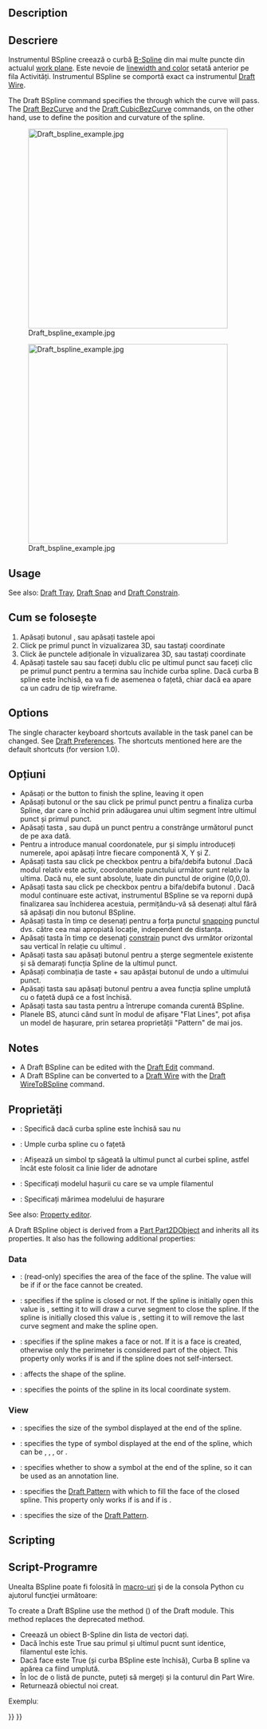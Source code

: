 <languages/>

{{Docnav
|[[Draft_Polygon|Polygon]]
|[[Draft_CubicBezCurve|CubicBezCurve]]
|[[Draft_Workbench|Draft]]
|IconL=Draft_Polygon.svg
|IconR=Draft_CubicBezCurve.svg
|IconC=Workbench_Draft.svg
}}

<div class="mw-translate-fuzzy">
{{GuiCommand/ro
|Name=Draft BSpline
|Name/ro=Funcții BSpline
|Workbenches=[[Draft_Workbench/ro|Draft]], [[Arch_Workbench/ro|Arch]]
|MenuLocation=Draft → BSpline
|Shortcut={{KEY|B}} {{KEY|S}}
|SeeAlso=[[Draft Wire/ro|Draft Wire]]
}}
</div>

==Description== 

<div class="mw-translate-fuzzy">
== Descriere ==
Instrumentul BSpline creează o curbă [http://en.wikipedia.org/wiki/B-spline B-Spline] din mai multe puncte din actualul [[Draft SelectPlane/ro|work plane]]. Este nevoie de [[Draft Linestyle/ro|linewidth and color]] setată anterior pe fila Activități. Instrumentul BSpline se comportă exact ca instrumentul [[Draft Wire/ro|Draft Wire]].
</div>

The Draft BSpline command specifies the {{Emphasis|exact points}} through which the curve will pass. The [[Draft BezCurve|Draft BezCurve]] and the [[Draft_CubicBezCurve|Draft CubicBezCurve]] commands, on the other hand, use {{Emphasis|control points}} to define the position and curvature of the spline. 

[[Image:Draft_bspline_example.jpg|400px]]
<div class="mw-translate-fuzzy">
[[Image:Draft_bspline_example.jpg|400px]]
</div>

==Usage==

See also: [[Draft_Tray|Draft Tray]], [[Draft_Snap|Draft Snap]] and [[Draft_Constrain|Draft Constrain]].

<div class="mw-translate-fuzzy">
==Cum se folosește==
# Apăsați butonul {{KEY|[[Image:Draft BSpline.png|16px]] [[Draft BSpline/ro|Draft BSpline]]}}, sau apăsați tastele {{KEY|B}} apoi {{KEY|S}}
# Click pe primul punct în vizualizarea 3D, sau tastați coordinate
# Click ăe punctele adiționale  în vizualizarea 3D, sau tastați coordinate
# Apăsați tastele {{KEY|F}} sau {{KEY|C}} sau faceți dublu clic pe ultimul punct sau faceți clic pe primul punct pentru a termina sau închide curba spline. Dacă curba B spline este închisă, ea va fi de asemenea o fațetă, chiar dacă ea apare ca un cadru de tip wireframe.
</div>

==Options==

The single character keyboard shortcuts available in the task panel can be changed. See [[Draft_Preferences|Draft Preferences]]. The shortcuts mentioned here are the default shortcuts (for version 1.0).

<div class="mw-translate-fuzzy">
==Opțiuni==
* Apăsați {{KEY|F}} or the {{KEY|[[Image:Draft FinishLine.png|12px]] '''Finish'''}} button to finish the spline, leaving it open
* Apăsați butonul  {{KEY|C}} or the {{KEY|[[Image:Draft CloseLine.png|12px]] '''Close'''}} sau click pe primul punct pentru a finaliza curba Spline, dar care o închid prin adăugarea unui ultim segment între ultimul punct și primul punct.
* Apăsați tasta {{KEY|X}}, {{KEY|Y}} sau {{KEY|Z}} după un punct pentru a constrânge următorul punct de pe axa dată.
* Pentru a introduce manual coordonatele, pur și simplu introduceți numerele, apoi apăsați {{KEY|ENTER}} între fiecare componentă X, Y și Z.
* Apăsați tasta {{KEY|R}} sau click pe checkbox pentru a bifa/debifa butonul {{KEY|'''Relative'''}}.Dacă modul relativ este activ, coordonatele punctului următor sunt relativ la ultima. Dacă nu, ele sunt absolute, luate din punctul de origine (0,0,0).
* Apăsați tasta {{KEY|T}} sau click pe checkbox pentru a bifa/debifa  butonul {{KEY|'''Continue'''}}. Dacă modul continuare este activat, instrumentul BSpline se va reporni după finalizarea sau închiderea acestuia, permițându-vă să desenați altul fără să apăsați din nou butonul BSpline.
* Apăsați tasta  {{KEY|CTRL}} în timp ce desenați pentru a forța punctul [[Draft_Snap/ro|snapping]] punctul dvs. către cea mai apropiată locație, independent de distanța.
* Apăsați tasta {{KEY|SHIFT}} în timp ce desenați [[Draft_Constrain/ro|constrain]] punct dvs următor orizontal sau vertical în relație cu ultimul .
* Apăsați tasta {{KEY|W}} sau apăsați butonul  {{KEY|[[Image:Draft Wipe.png|12px]] '''Wipe'''}} pentru a șterge segmentele existente și să demarați funcția Spline de la ultimul punct.
* Apăsați combinația de taste {{KEY|CTRL}}+{{KEY|Z}} sau apăsțai butonul {{KEY|[[Image:Draft UndoLine.png|12px]] '''Undo'''}} de undo a ultimului punct.
* Apăsați tasta {{KEY|I}} sau apăsați butonul  {{KEY|'''Filled'''}} pentru a avea funcția spline umplută cu o fațetă după ce a fost închisă.
* Apăsați tasta {{KEY|ESC}} sau tasta {{KEY|'''Cancel'''}} pentru a întrerupe comanda curentă BSpline.
* Planele BS, atunci când sunt în modul de afișare "Flat Lines", pot afișa un model de hașurare, prin setarea proprietății "Pattern" de mai jos.
</div>

==Notes==

* A Draft BSpline can be edited with the [[Draft_Edit|Draft Edit]] command.
* A Draft BSpline can be converted to a [[Draft_Wire|Draft Wire]] with the [[Draft_WireToBSpline|Draft WireToBSpline]] command.

<span id="Properties"></span>
<div class="mw-translate-fuzzy">
==Proprietăți==
* {{PropertyData/ro|Closed}}: Specifică dacă curba spline este închisă sau nu 
* {{PropertyData/ro|Make Face}}: Umple curba spline cu o fațetă
* {{PropertyView/ro|End Arrow}}: Afișează un simbol tp săgeată la ultimul punct al curbei spline, astfel încât este folosit ca linie lider de adnotare
* {{PropertyView/ro|Pattern}}: Specificați modelul hașurii cu care se va umple filamentul 
* {{PropertyView/ro|Pattern Size}}: Specificați mărimea modelului de hașurare
</div>

See also: [[Property_editor|Property editor]].

A Draft BSpline object is derived from a [[Part_Part2DObject|Part Part2DObject]] and inherits all its properties. It also has the following additional properties:

=== Data ===

{{TitleProperty|Draft}}

* {{PropertyData|Area|Area}}: (read-only) specifies the area of the face of the spline. The value will be {{value|0.0}} if {{PropertyData|Make Face}} if {{FALSE}} or the face cannot be created.
* {{PropertyData|Closed|Bool}}: specifies if the spline is closed or not. If the spline is initially open this value is {{FALSE}}, setting it to {{TRUE}} will draw a curve segment to close the spline. If the spline is initially closed this value is {{TRUE}}, setting it to {{FALSE}} will remove the last curve segment and make the spline open.
* {{PropertyData|Make Face|Bool}}: specifies if the spline makes a face or not. If it is {{TRUE}} a face is created, otherwise only the perimeter is considered part of the object. This property only works if {{PropertyData|Closed}} is {{TRUE}} and if the spline does not self-intersect.
* {{PropertyData|Parameterization|Float}}: affects the shape of the spline.
* {{PropertyData|Points|VectorList}}: specifies the points of the spline in its local coordinate system.

=== View ===

{{TitleProperty|Draft}}

* {{PropertyView|Arrow Size|Length}}: specifies the size of the symbol displayed at the end of the spline.
* {{PropertyView|Arrow Type|Enumeration}}: specifies the type of symbol displayed at the end of the spline, which can be {{value|Dot}}, {{value|Circle}}, {{value|Arrow}}, {{value|Tick}} or {{value|Tick-2}}.
* {{PropertyView|End Arrow|Bool}}: specifies whether to show a symbol at the end of the spline, so it can be used as an annotation line.
* {{PropertyView|Pattern|Enumeration}}: specifies the [[Draft_Pattern|Draft Pattern]] with which to fill the face of the closed spline. This property only works if {{PropertyData|Make Face}} is {{TRUE}} and if {{PropertyView|Display Mode}} is {{value|Flat Lines}}.
* {{PropertyView|Pattern Size|Float}}: specifies the size of the [[Draft_Pattern|Draft Pattern]].

==Scripting==

<div class="mw-translate-fuzzy">
== Script-Programre ==
Unealta BSpline poate fi folosită în [[macros/ro|macro-uri]] şi de la consola Python cu ajutorul funcţiei următoare:
</div>

To create a Draft BSpline use the {{incode|make_bspline}} method ({{Version|0.19}}) of the Draft module. This method replaces the deprecated {{incode|makeBSpline}} method.

{{Code|code=
bspline = make_bspline(pointslist, closed=False, placement=None, face=None, support=None)
bspline = make_bspline(Part.Wire, closed=False, placement=None, face=None, support=None)
}}

<div class="mw-translate-fuzzy">
* Creează un obiect B-Spline din lista de vectori dați. 
* Dacă închis este True sau primul și ultimul pucnt sunt identice, filamentul este îchis. 
* Dacă face este True (și curba BSpline este închisă), Curba B spline va apărea ca fiind umplută. 
* În loc de o listă de puncte, puteți să mergeți și la conturul din Part Wire.
* Returnează obiectul noi creat.
</div>

<div class="mw-translate-fuzzy">
Exempluː
</div>

{{Code|code=
import FreeCAD as App
import Draft

doc = App.newDocument()

p1 = App.Vector(0, 0, 0)
p2 = App.Vector(1000, 1000, 0)
p3 = App.Vector(2000, 0, 0)

spline1 = Draft.make_bspline([p1, p2, p3], closed=False)
spline2 = Draft.make_bspline([p1, 2*p3, 1.3*p2], closed=False)
spline3 = Draft.make_bspline([1.3*p3, p1, -1.7*p2], closed=False)

doc.recompute()
}}


{{Docnav
|[[Draft_Polygon|Polygon]]
|[[Draft_CubicBezCurve|CubicBezCurve]]
|[[Draft_Workbench|Draft]]
|IconL=Draft_Polygon.svg
|IconR=Draft_CubicBezCurve.svg
|IconC=Workbench_Draft.svg
}}

{{Draft Tools navi{{#translation:}}}}
{{Userdocnavi{{#translation:}}}}